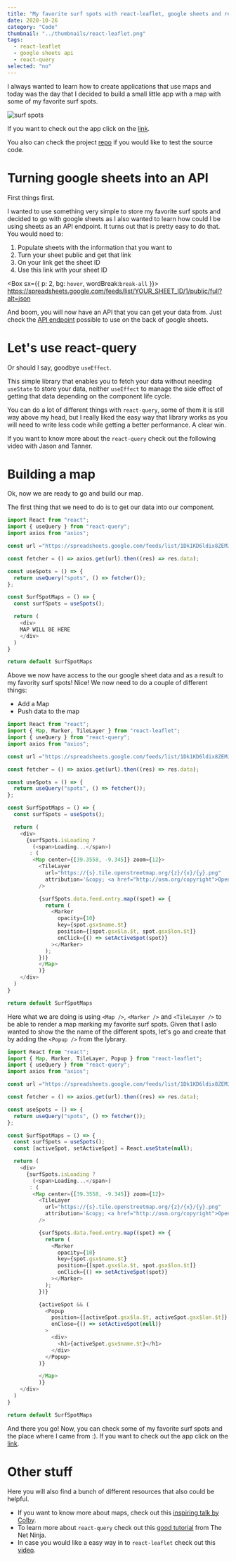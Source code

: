 ```yaml
---
title: "My favorite surf spots with react-leaflet, google sheets and react-query"
date: 2020-10-26
category: "Code"
thumbnail: "../thumbnails/react-leaflet.png"
tags:
  - react-leaflet
  - google sheets api
  - react-query
selected: "no"
---
```



I always wanted to learn how to create applications that use maps and today was the day that I decided to build a small little app with a map with some of my favorite surf spots.

![surf spots](../images/surfSpots.png)

If you want to check out the app click on the [link](https://tiago-surfspots.netlify.app/).

You also can check the project [repo](https://github.com/tiagofsanchez/surfspots) if you would like to test the source code.

# Turning google sheets into an API

First things first.

I wanted to use something very simple to store my favorite surf spots and decided to go with google sheets as I also wanted to learn how could I be using sheets as an API endpoint. It turns out that is pretty easy to do that. You would need to:

1. Populate sheets with the information that you want to
2. Turn your sheet public and get that link
3. On your link get the sheet ID
4. Use this link with your sheet ID

<Box sx={{ p: 2, bg: `hover`, wordBreak:`break-all` }}>
  https://spreadsheets.google.com/feeds/list/YOUR_SHEET_ID/1/public/full?alt=json
</Box>

And boom, you will now have an API that you can get your data from. Just check the [API endpoint](https://spreadsheets.google.com/feeds/list/1Dk1KD6ldix8ZEMJNa4evmrl2MJeFM5g6g9Cxis-oPjc/1/public/full?alt=json) possible to use on the back of google sheets.

# Let's use react-query

Or should I say, goodbye `useEffect`.

This simple library that enables you to fetch your data without needing `useState` to store your data, neither `useEffect` to manage the side effect of getting that data depending on the component life cycle.

You can do a lot of different things with `react-query`, some of them it is still way above my head, but I really liked the easy way that library works as you will need to write less code while getting a better performance. A clear win.

If you want to know more about the `react-query` check out the following video with Jason and Tanner.

<YouTube youTubeId="DocXo3gqGdI" />

# Building a map

Ok, now we are ready to go and build our map.

The first thing that we need to do is to get our data into our component.

```jsx:title=src/components/surfSpotMap.js
import React from "react";
import { useQuery } from "react-query";
import axios from "axios";

const url ="https://spreadsheets.google.com/feeds/list/1Dk1KD6ldix8ZEMJNa4evmrl2MJeFM5g6g9Cxis-oPjc/1/public/full?alt=json";

const fetcher = () => axios.get(url).then((res) => res.data);

const useSpots = () => {
  return useQuery("spots", () => fetcher());
};

const SurfSpotMaps = () => {
  const surfSpots = useSpots();

  return (
    <div>
    MAP WILL BE HERE
    </div>
  )
}

return default SurfSpotMaps
```

Above we now have access to the our google sheet data and as a result to my favority surf spots! Nice! We now need to do a couple of different things:

- Add a Map
- Push data to the map

```jsx:title=src/components/surfSpotMap.js {2,19-39}
import React from "react";
import { Map, Marker, TileLayer } from "react-leaflet";
import { useQuery } from "react-query";
import axios from "axios";

const url ="https://spreadsheets.google.com/feeds/list/1Dk1KD6ldix8ZEMJNa4evmrl2MJeFM5g6g9Cxis-oPjc/1/public/full?alt=json";

const fetcher = () => axios.get(url).then((res) => res.data);

const useSpots = () => {
  return useQuery("spots", () => fetcher());
};

const SurfSpotMaps = () => {
  const surfSpots = useSpots();

  return (
    <div>
      {surfSpots.isLoading ?
        (<span>Loading...</span>)
       : (
        <Map center={[39.3558, -9.345]} zoom={12}>
          <TileLayer
            url="https://{s}.tile.openstreetmap.org/{z}/{x}/{y}.png"
            attribution='&copy; <a href="http://osm.org/copyright">OpenStreetMap</a> contributors'
          />

          {surfSpots.data.feed.entry.map((spot) => {
            return (
              <Marker
                opacity={10}
                key={spot.gsx$name.$t}
                position={[spot.gsx$la.$t, spot.gsx$lon.$t]}
                onClick={() => setActiveSpot(spot)}
              ></Marker>
            );
          })}
          </Map>
          )}
    </div>
  )
}

return default SurfSpotMaps
```

Here what we are doing is using `<Map />`, `<Marker />` and `<TileLayer />` to be able to render a map marking my favorite surf spots. Given that I aslo wanted to show the the name of the different spots, let's go and create that by adding the `<Popup />` from the lybrary.

```jsx:title=src/components/surfSpotMap.js {2,16,40-49}
import React from "react";
import { Map, Marker, TileLayer, Popup } from "react-leaflet";
import { useQuery } from "react-query";
import axios from "axios";

const url ="https://spreadsheets.google.com/feeds/list/1Dk1KD6ldix8ZEMJNa4evmrl2MJeFM5g6g9Cxis-oPjc/1/public/full?alt=json";

const fetcher = () => axios.get(url).then((res) => res.data);

const useSpots = () => {
  return useQuery("spots", () => fetcher());
};

const SurfSpotMaps = () => {
  const surfSpots = useSpots();
  const [activeSpot, setActiveSpot] = React.useState(null);

  return (
    <div>
      {surfSpots.isLoading ?
        (<span>Loading...</span>)
       : (
        <Map center={[39.3558, -9.345]} zoom={12}>
          <TileLayer
            url="https://{s}.tile.openstreetmap.org/{z}/{x}/{y}.png"
            attribution='&copy; <a href="http://osm.org/copyright">OpenStreetMap</a> contributors'
          />

          {surfSpots.data.feed.entry.map((spot) => {
            return (
              <Marker
                opacity={10}
                key={spot.gsx$name.$t}
                position={[spot.gsx$la.$t, spot.gsx$lon.$t]}
                onClick={() => setActiveSpot(spot)}
              ></Marker>
            );
          })}

          {activeSpot && (
            <Popup
              position={[activeSpot.gsx$la.$t, activeSpot.gsx$lon.$t]}
              onClose={() => setActiveSpot(null)}
            >
              <div>
                <h1>{activeSpot.gsx$name.$t}</h1>
              </div>
            </Popup>
          )}

          </Map>
          )}
    </div>
  )
}

return default SurfSpotMaps
```

And there you go! Now, you can check some of my favorite surf spots and the place where I came from :). If you want to check out the app click on the [link](https://tiago-surfspots.netlify.app/).

# Other stuff

Here you will also find a bunch of different resources that also could be helpful.

- If you want to know more about maps, check out this [inspiring talk by Colby](https://www.youtube.com/watch?v=dBHUir4I13c&t).
- To learn more about `react-query` check out this [good tutorial](https://www.youtube.com/watch?v=x1rQ61otgtU) from The Net Ninja.
- In case you would like a easy way in to `react-leaflet` check out this [video](https://www.youtube.com/watch?v=290VgjkLong&t).
